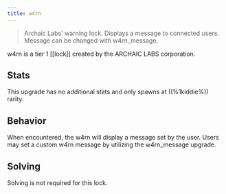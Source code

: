 ```yaml
---
title: w4rn
---
```


> Archaic Labs' warning lock. Displays a message to connected users. Message can be changed with w4rn_message.

w4rn is a tier 1 [[lock]] created by the ARCHAIC LABS corporation.

## Stats

This upgrade has no additional stats and only spawns at ((%1kiddie%)) rarity.

## Behavior

When encountered, the w4rn will display a message set by the user. Users may set a custom w4rn message by utilizing the w4rn_message upgrade.

## Solving

Solving is not required for this lock.
